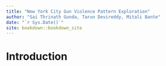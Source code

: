 ```yaml
--- 
title: "New York City Gun Violence Pattern Exploration"
author: "Sai Thrinath Gunda, Tarun Devireddy, Mitali Bante"
date: "`r Sys.Date()`"
site: bookdown::bookdown_site
---
```


# Introduction


